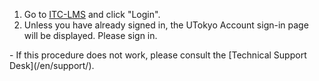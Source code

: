 
1. Go to [ITC-LMS](https://itc-lms.ecc.u-tokyo.ac.jp/login) and click "Login".
1. Unless you have already signed in, the UTokyo Account sign-in page will be displayed. Please sign in.

<If cond={props.support}>
- If this procedure does not work, please consult the [Technical Support Desk](/en/support/).
</If>